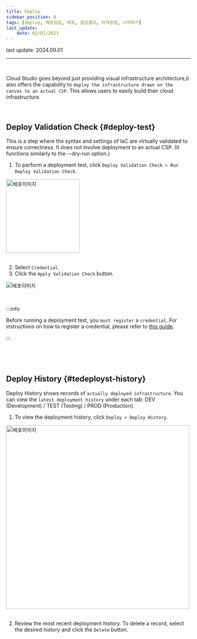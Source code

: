 ```yaml
---
title: Deploy
sidebar_position: 8
tags: [deploy, 배포점검, 배포, 점검결과, 자격증명, 시작하기]
last_update:
    date: 02/01/2023
---
```



<span className="theme-doc-version-badge badge badge--secondary">
    last update: 2024.09.01
</span>

<hr />
<br />

Cloud Studio goes beyond just providing visual infrastructure architecture,it also offers the capability to
`deploy the infrastructure drawn on the canvas to an actual CSP`. This allows users to easily build their cloud infrastructure.

<p>&nbsp;</p>

## Deploy Validation Check {#deploy-test}

This is a step where the syntax and settings of IaC are virtually validated to ensure correctness.
It does not involve deployment to an actual CSP.
(It functions similarly to the --dry-run option.)

1. To perform a deployment test, click `Deploy Validation Check > Run Deploy Validation Check`.

<div className={styles.imgWrap}>
    <img src={deploy03} width="200px" alt="배포이미지" />
</div>

<br />

2. Select `Credential`.
3. Click the `Apply Validation Check` button.

<div className={styles.imgWrap}>
    <img src={deploy02} alt="배포이미지" />
</div>

<!--loader가 돌아가고 있으면 `배포 점검 중`이라는 뜻입니다. loader가 사라질 때까지 기다려주세요.

<div className={styles.imgWrap}>
    <img src={deploy04} alt="배포이미지" />
</div>-->

<p>&nbsp;</p>

:::info

Before running a deployment test, you `must register` a `credential`.
For instructions on how to register a credential, please refer to [this guide](/docs/credential/createCredential).

:::

<p>&nbsp;</p>
<p>&nbsp;</p>

<!--## 배포 점검 결과 {#test-result}

`배포 점검 결과`를 확인할 수 있습니다. 배포가 완료된 환경은 `각 CSP 페이지에서 확인`할 수 있습니다.

1. 배포 점검 결과를 확인하기 위해서 `배포관리 > 배포 점검 결과`를 클릭합니다.

<div className={styles.imgWrap}>
    <img src={deploy07} width="200px" alt="배포이미지" />
</div>

2. 최근 배포 점검 이력을 확인합니다.
3. 배포하고자하는 이력을 클릭한 후 `배포하기` 버튼을 클릭합니다.

<p>&nbsp;</p>
<p>&nbsp;</p>
-->

## Deploy History {#tedeployst-history}

Deploy History shows records of `actually deployed infrastructure`.
You can view the `latest deployment history` under each tab: DEV (Development) / TEST (Testing) / PROD (Production).

1. To view the deployment history, click `Deploy > Deploy History`.

<div className={styles.imgWrap}>
    <img src={deploy01} width="500px" alt="배포이미지" />
</div>

<br />

2. Review the most recent deployment history. To delete a record, select the desired history and click the `Delete` button.
